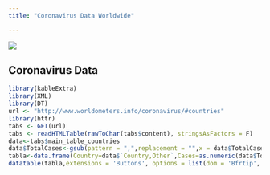 ```yaml
---
title: "Coronavirus Data Worldwide"

---
```

![](C:/Users/lenovo/Desktop/Msc.Statistics/Blog/sanmath.github.io/foto1.jpg)

## Coronavirus Data 

\today
```r
library(kableExtra)
library(XML)
library(DT)
url <- "http://www.worldometers.info/coronavirus/#countries"
library(httr)
tabs <- GET(url)
tabs <- readHTMLTable(rawToChar(tabs$content), stringsAsFactors = F)
data<-tabs$main_table_countries
data$TotalCases<-gsub(pattern = ",",replacement = "",x = data$TotalCases)
tabla<-data.frame(Country=data$`Country,Other`,Cases=as.numeric(data$TotalCases))
datatable(tabla,extensions = 'Buttons', options = list(dom = 'Bfrtip', buttons = c('copy', 'csv', 'excel', 'pdf', 'print')))
```



